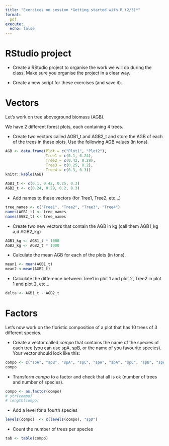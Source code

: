 ```yaml
---
title: "Exercices on session *Getting started with R (2/3)*"
format:
  pdf
execute:
  echo: false 
---
```


# RStudio project

* Create a RStudio project to organise the work we will do during the class. Make sure you organise the project in a clear way.

* Create a new script for these exercises (and save it).

# Vectors

Let's work on tree aboveground biomass (AGB). 

We have 2 different forest plots, each containing 4 trees.

* Create two vectors called AGB1_t and AGB2_t and store the AGB of each of the trees in these plots. Use the following AGB values (in tons).

```r
AGB <- data.frame(Plot = c("Plot1", "Plot2"),
                  Tree1 = c(0.1, 0.24),
                  Tree2 = c(0.42, 0.29),
                  Tree3 = c(0.25, 0.2),
                  Tree4 = c(0.3, 0.3))
knitr::kable(AGB)
```

```r
AGB1_t <- c(0.1, 0.42, 0.25, 0.3)
AGB2_t <- c(0.24, 0.29, 0.2, 0.3)
```

* Add names to these vectors (for Tree1, Tree2, etc...)

```r
tree_names <- c("Tree1", "Tree2", "Tree3", "Tree4")
names(AGB1_t) <- tree_names
names(AGB2_t) <- tree_names
```

* Create two new vectors that contain the AGB in kg (call them AGB1_kg a,d AGB2_kg)

```r
AGB1_kg <- AGB1_t * 1000
AGB2_kg <- AGB2_t * 1000
```


* Calculate the mean AGB for each of the plots (in tons).

```r
mean1 <- mean(AGB1_t)
mean2 <-mean(AGB2_t)
```

* Calculate the difference between Tree1 in plot 1 and plot 2, Tree2 in plot 1 and plot 2, etc...

```r
delta <- AGB1_t - AGB2_t
```


# Factors

Let's now work on the floristic composition of a plot that has 10 trees of 3 different species.

* Create a vector called *compo* that contains the name of the species of each tree (you can use spA, spB, or the name of you favourite species). 
Your vector should look like this:

```r
compo <- c("spA", "spB", "spA", "spC", "spA", "spA", "spC", "spB", "spA", "spC")
compo
```

* Transform *compo* to a factor and check that all is ok (number of trees and number of species).

```r
compo <- as.factor(compo)
# str(compo)
# length(compo)
```

* Add a level for a fourth species

```r
levels(compo)  <- c(levels(compo), "spD")
```

* Count the number of trees per species

```r
tab <- table(compo)
```

